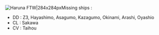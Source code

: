 [[File:Haruna Kongou.png|right|Haruna FTW|284x284px]]Missing ships : 
* DD : Z3, Hayashimo, Asagumo, Kazagumo, Okinami, Arashi, Oyashio
* CL : Sakawa
* CV : Taihou